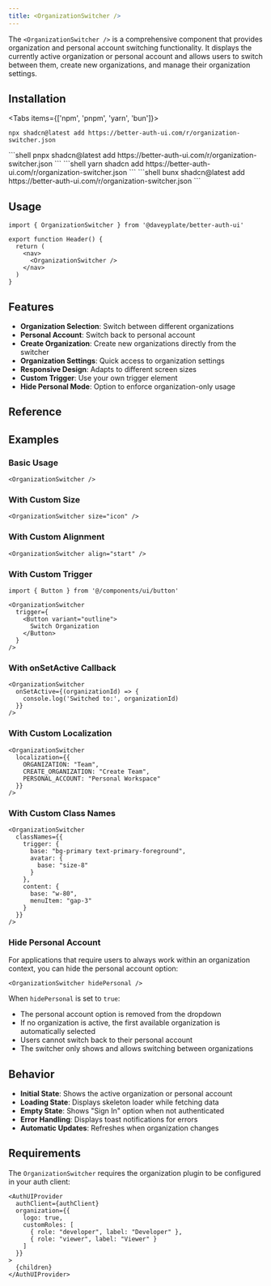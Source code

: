 ```yaml
---
title: <OrganizationSwitcher />
---
```


The `<OrganizationSwitcher />` is a comprehensive component that provides organization and personal account switching functionality. It displays the currently active organization or personal account and allows users to switch between them, create new organizations, and manage their organization settings.

## Installation

<Tabs items={['npm', 'pnpm', 'yarn', 'bun']}>
  <Tab value="npm">
  ```shell
  npx shadcn@latest add https://better-auth-ui.com/r/organization-switcher.json
  ```
  </Tab>
  <Tab value="pnpm">
  ```shell
  pnpx shadcn@latest add https://better-auth-ui.com/r/organization-switcher.json
  ```
  </Tab>
  <Tab value="yarn">
  ```shell
  yarn shadcn add https://better-auth-ui.com/r/organization-switcher.json
  ```
  </Tab>
  <Tab value="bun">
  ```shell
  bunx shadcn@latest add https://better-auth-ui.com/r/organization-switcher.json
  ```
  </Tab>
</Tabs>


## Usage

```tsx
import { OrganizationSwitcher } from '@daveyplate/better-auth-ui'

export function Header() {
  return (
    <nav>
      <OrganizationSwitcher />
    </nav>
  )
}
```

## Features

- **Organization Selection**: Switch between different organizations
- **Personal Account**: Switch back to personal account
- **Create Organization**: Create new organizations directly from the switcher
- **Organization Settings**: Quick access to organization settings
- **Responsive Design**: Adapts to different screen sizes
- **Custom Trigger**: Use your own trigger element
- **Hide Personal Mode**: Option to enforce organization-only usage

## Reference

<AutoTypeTable path="../src/components/organization/organization-switcher.tsx" name="OrganizationSwitcherProps" />

## Examples

### Basic Usage

```tsx
<OrganizationSwitcher />
```

### With Custom Size

```tsx
<OrganizationSwitcher size="icon" />
```

### With Custom Alignment

```tsx
<OrganizationSwitcher align="start" />
```

### With Custom Trigger

```tsx
import { Button } from '@/components/ui/button'

<OrganizationSwitcher
  trigger={
    <Button variant="outline">
      Switch Organization
    </Button>
  }
/>
```

### With onSetActive Callback

```tsx
<OrganizationSwitcher
  onSetActive={(organizationId) => {
    console.log('Switched to:', organizationId)
  }}
/>
```

### With Custom Localization

```tsx
<OrganizationSwitcher
  localization={{
    ORGANIZATION: "Team",
    CREATE_ORGANIZATION: "Create Team",
    PERSONAL_ACCOUNT: "Personal Workspace"
  }}
/>
```

### With Custom Class Names

```tsx
<OrganizationSwitcher
  classNames={{
    trigger: {
      base: "bg-primary text-primary-foreground",
      avatar: {
        base: "size-8"
      }
    },
    content: {
      base: "w-80",
      menuItem: "gap-3"
    }
  }}
/>
```

### Hide Personal Account

For applications that require users to always work within an organization context, you can hide the personal account option:

```tsx
<OrganizationSwitcher hidePersonal />
```

When `hidePersonal` is set to `true`:
- The personal account option is removed from the dropdown
- If no organization is active, the first available organization is automatically selected
- Users cannot switch back to their personal account
- The switcher only shows and allows switching between organizations

## Behavior

- **Initial State**: Shows the active organization or personal account
- **Loading State**: Displays skeleton loader while fetching data
- **Empty State**: Shows "Sign In" option when not authenticated
- **Error Handling**: Displays toast notifications for errors
- **Automatic Updates**: Refreshes when organization changes

## Requirements

The `OrganizationSwitcher` requires the organization plugin to be configured in your auth client:

```tsx title="providers.tsx"
<AuthUIProvider
  authClient={authClient}
  organization={{
    logo: true,
    customRoles: [
      { role: "developer", label: "Developer" },
      { role: "viewer", label: "Viewer" }
    ]
  }}
>
  {children}
</AuthUIProvider>
```
